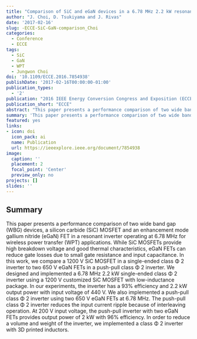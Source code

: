 ```yaml
---
title: "Comparison of SiC and eGaN devices in a 6.78 MHz 2.2 kW resonant inverter for wireless power transfer"
author: "J. Choi, D. Tsukiyama and J. Rivas"
date: '2017-02-16'
slug: -ECCE-SiC-GaN-comparison_Choi
categories:
  - Conference
  - ECCE
tags: 
  - SiC
  - GaN
  - WPT
  - Jungwon Choi
doi: '10.1109/ECCE.2016.7854938'
publishDate: '2017-02-16T00:00:00-01:00'
publication_types:
  - '2'
publication: "2016 IEEE Energy Conversion Congress and Exposition (ECCE)"
publication_short: "ECCE"
abstract: "This paper presents a performance comparison of two wide band gap (WBG) devices, a silicon carbide (SiC) MOSFET and an enhancement mode gallium nitride (eGaN) FET in a resonant inverter operating at 6.78 MHz for wireless power transfer (WPT) applications. While SiC MOSFETs provide high breakdown voltage and good thermal characteristics, eGaN FETs can reduce gate losses due to small gate resistance and input capacitance. In this work, we compare a 1200 V SiC MOSFET in a single-ended class Φ 2 inverter to two 650 V eGaN FETs in a push-pull class Φ 2 inverter. We designed and implemented a 6.78 MHz 2.2 kW single-ended class Φ 2 inverter using a 1200 V customized SiC MOSFET with low-inductance package. In our experiments, the inverter has a 93% efficiency and 2.2 kW output power with input voltage of 440 V. We also implemented a push-pull class Φ 2 inverter using two 650 V eGaN FETs at 6.78 MHz. The push-pull class Φ 2 inverter reduces the input current ripple because of interleaving operation. At 200 V input voltage, the push-pull inverter with two eGaN FETs provides output power of 2 kW with 96% efficiency. In order to reduce a volume and weight of the inverter, we implemented a class Φ 2 inverter with 3D printed inductors."
summary: 'This paper presents a performance comparison of two wide band gap (WBG) devices, a silicon carbide (SiC) MOSFET and an enhancement mode gallium nitride (eGaN) FET in a resonant inverter operating at 6.78 MHz for wireless power transfer (WPT) applications. While SiC MOSFETs provide high breakdown voltage and good thermal characteristics, eGaN FETs can reduce gate losses due to small gate resistance and input capacitance. In this work, we compare a 1200 V SiC MOSFET in a single-ended class Φ 2 inverter to two 650 V eGaN FETs in a push-pull class Φ 2 inverter.'
featured: yes
links:
- icon: doi
  icon_pack: ai
  name: Publication
  url: https://ieeexplore.ieee.org/document/7854938
image:
  caption: ''
  placement: 2
  focal_point: 'Center'
  preview_only: no
projects: []
slides: ''
---
```


## Summary

This paper presents a performance comparison of two wide band gap (WBG) devices, a silicon carbide (SiC) MOSFET and an enhancement mode gallium nitride (eGaN) FET in a resonant inverter operating at 6.78 MHz for wireless power transfer (WPT) applications. While SiC MOSFETs provide high breakdown voltage and good thermal characteristics, eGaN FETs can reduce gate losses due to small gate resistance and input capacitance. In this work, we compare a 1200 V SiC MOSFET in a single-ended class Φ 2 inverter to two 650 V eGaN FETs in a push-pull class Φ 2 inverter. We designed and implemented a 6.78 MHz 2.2 kW single-ended class Φ 2 inverter using a 1200 V customized SiC MOSFET with low-inductance package. In our experiments, the inverter has a 93% efficiency and 2.2 kW output power with input voltage of 440 V. We also implemented a push-pull class Φ 2 inverter using two 650 V eGaN FETs at 6.78 MHz. The push-pull class Φ 2 inverter reduces the input current ripple because of interleaving operation. At 200 V input voltage, the push-pull inverter with two eGaN FETs provides output power of 2 kW with 96% efficiency. In order to reduce a volume and weight of the inverter, we implemented a class Φ 2 inverter with 3D printed inductors.